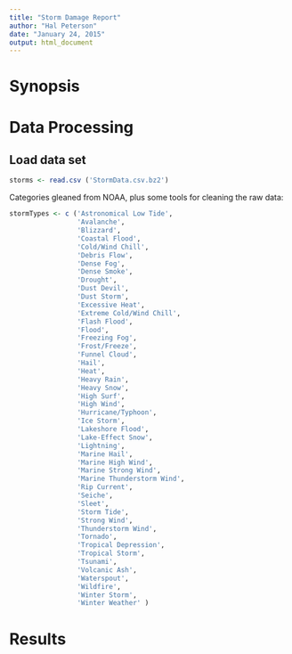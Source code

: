 ```yaml
---
title: "Storm Damage Report"
author: "Hal Peterson"
date: "January 24, 2015"
output: html_document
---
```


# Synopsis



# Data Processing

## Load data set

```r
storms <- read.csv ('StormData.csv.bz2')
```

Categories gleaned from NOAA, plus some tools for cleaning the raw data:

```r
stormTypes <- c ('Astronomical Low Tide',
                 'Avalanche',
                 'Blizzard',
                 'Coastal Flood',
                 'Cold/Wind Chill',
                 'Debris Flow',
                 'Dense Fog',
                 'Dense Smoke',
                 'Drought',
                 'Dust Devil',
                 'Dust Storm',
                 'Excessive Heat',
                 'Extreme Cold/Wind Chill',
                 'Flash Flood',
                 'Flood',
                 'Freezing Fog',
                 'Frost/Freeze',
                 'Funnel Cloud',
                 'Hail',
                 'Heat',
                 'Heavy Rain',
                 'Heavy Snow',
                 'High Surf',
                 'High Wind',
                 'Hurricane/Typhoon',
                 'Ice Storm',
                 'Lakeshore Flood',
                 'Lake-Effect Snow',
                 'Lightning',
                 'Marine Hail',
                 'Marine High Wind',
                 'Marine Strong Wind',
                 'Marine Thunderstorm Wind',
                 'Rip Current',
                 'Seiche',
                 'Sleet',
                 'Storm Tide',
                 'Strong Wind',
                 'Thunderstorm Wind',
                 'Tornado',
                 'Tropical Depression',
                 'Tropical Storm',
                 'Tsunami',
                 'Volcanic Ash',
                 'Waterspout',
                 'Wildfire',
                 'Winter Storm',
                 'Winter Weather' )

```


# Results
